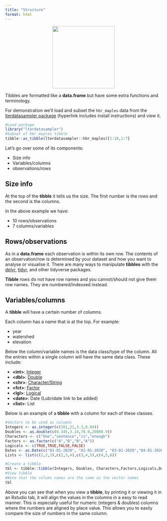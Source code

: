 ```yaml
---
title: "Structure"
format: html
---
```

<center>
![](images/tibble_structure.png){style="width:200px"}
</center>

Tibbles are formatted like a __data.frame__ but have some extra functions and terminology.

For demonstration we'll load and subset the `hbr_maples` data from the [lterdatasampler package](/datasets/lterdatasampler.qmd) (hyperlink includes install instructions) and view it.

```r
#Load package
library("lterdatasampler")
#Subset of hbr_maples tibble
tibble::as_tibble(lterdatasampler::hbr_maples)[1:10,1:7]
```

Let's go over some of its components:

- Size info
- Variables/columns
- observations/rows

## Size info

At the top of the __tibble__ it tells us the size.
The first number is the rows and the second is the columns.

In the above example we have:

- 10 rows/observations
- 7 columns/variables

## Rows/observations

As in a __data.frame__ each observation is within its own row.
The contents of an observation/row is determined by your dataset and how you want to analyse or visualise it.
There are many ways to manipulate __tibbles__ with the [dplyr](/dplyr/dplyr.qmd), [tidyr](/tidyr/tidyr.qmd), and other tidyverse packages. 

__Tibble__ rows do not have row names and you cannot/should not give them row names.
They are numbered/indexxed instead.

## Variables/columns

A __tibble__ will have a certain number of columns.

Each column has a name that is at the top. 
For example:

- year
- watershed
- elevation

Below the column/variable names is the data class/type of the column.
All the entries within a single column will have the same data class.
These include:

- __\<int>__: [Integer](https://neof-workshops.github.io/R_j4c0xh/04-R_objects.html#numeric)
- __\<dbl>__: [Double](https://neof-workshops.github.io/R_j4c0xh/04-R_objects.html#numeric)
- __\<chr>__: [Character/String](https://neof-workshops.github.io/R_j4c0xh/04-R_objects.html#string)
- __\<fct>__: [Factor](https://neof-workshops.github.io/R_j4c0xh/04-R_objects.html#string)
- __\<lgl>__: [Logical](https://neof-workshops.github.io/R_j4c0xh/04-R_objects.html#string)
- __\<date>__: Date (Lubridate link to be added)
- __\<list>__: List

Below is an example of a __tibble__ with a column for each of these classes.

```r
#Vectors to be used as columns
Integers <- as.integer(c(101,21,3.3,0.04))
Doubles <- as.double(c(0.345,3.14,78.9,20000.9))
Characters <- c("One","sentence","is","enough")
Factors <- as.factor(c("A","B","B","A"))
Logicals <- c(TRUE,TRUE,FALSE,FALSE)
Dates <- as.Date(c("01-01-2020", "02-01-2020", "03-01-2020","04-01-2020"))
Lists <- list(c(1,2,3),c(2,3,4),c(3,4,5),c(4,5,6))

#Create a tibble
tbl <- tibble::tibble(Integers, Doubles, Characters,Factors,Logicals,Dates, Lists)
#View tibble
#Note that the column names are the same as the vector names
tbl
```

Above you can see that when you view a __tibble__, by printing it or viewing it in an Rstudio tab, it will align the values in the columns in a easy to read manner.
This is especially useful for numeric (integers & doubles) columns where the numbers are aligned by place value.
This allows you to easily compare the size of numbers in the same column.